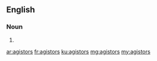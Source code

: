 ==English==

===Noun===
{{head|en|plural}}

# {{plural of|agistor|lang=en}}

[[ar:agistors]]
[[fr:agistors]]
[[ku:agistors]]
[[mg:agistors]]
[[my:agistors]]
